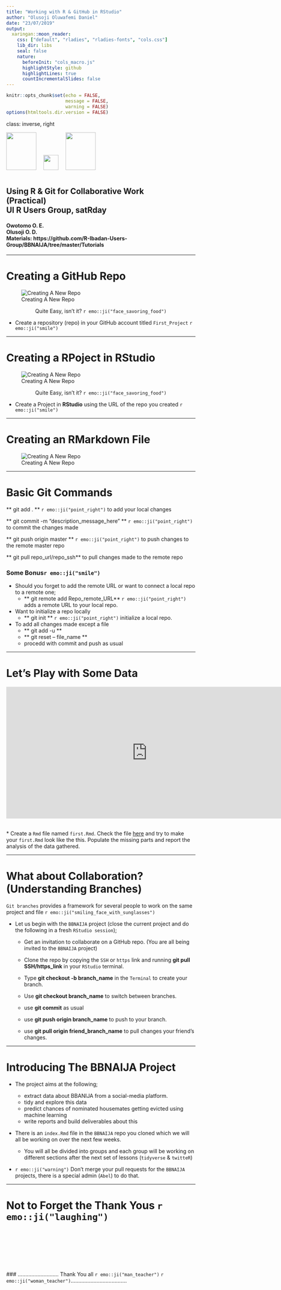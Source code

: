 ```yaml
---
title: "Working with R & GitHub in RStudio"
author: "Olusoji Oluwafemi Daniel"
date: "23/07/2019"
output: 
  xaringan::moon_reader:
    css: ["default", "rladies", "rladies-fonts", "cols.css"]
    lib_dir: libs
    seal: false
    nature:
      beforeInit: "cols_macro.js"
      highlightStyle: github
      highlightLines: true
      countIncrementalSlides: false
---
```


```r
knitr::opts_chunk$set(echo = FALSE, 
                      message = FALSE,	
                      warning = FALSE)
options(htmltools.dir.version = FALSE)
```


class: inverse, right

<div style="text-align: left">
<img style="float: center; margin: 0px 15px 15px 0px;" src="pics/Rlogo.png" width="80" height="100"/>
<img style="float: center; margin: 0px 15px 15px 0px;" src="pics/whiteplus.png" width="40" height="40"/>
<img style="float: center; margin: 0px 15px 15px 0px;" src="pics/Octocat.png" width="80" height="100"/>
</div>

## Using R & Git for Collaborative Work <br> (Practical) <br> UI R Users Group, satRday

#### Owotomo O. E. <br> Olusoji O. D.  <br> Materials: https://github.com/R-Ibadan-Users-Group/BBNAIJA/tree/master/Tutorials

---

# Creating a GitHub Repo

![Creating A New Repo](animation/newrepo.gif)

<div style="text-align: center"> Quite Easy, isn't it? `r emo::ji("face_savoring_food")` </div>

* Create a repository (repo) in your GitHub account titled `First_Project` `r emo::ji("smile")`

---

# Creating a RPoject in RStudio

![Creating A New Repo](animation/newproject.gif)

<div style="text-align: center"> Quite Easy, isn't it? `r emo::ji("face_savoring_food")` </div>

* Create a Project in **RStudio** using the URL of the repo you created `r emo::ji("smile")`

---

# Creating an RMarkdown File

![Creating A New Repo](animation/newrmarkdown.gif)

---

# Basic Git Commands

** git add . ** `r emo::ji("point_right")` to add your local changes

** git commit -m "description_message_here" ** `r emo::ji("point_right")` to commit the changes made

** git push origin master ** `r emo::ji("point_right")` to push changes to the remote master repo

** git pull repo_url/repo_ssh** to pull changes made to the remote repo

### Some Bonus`r emo::ji("smile")`

* Should you forget to add the remote URL or want to connect a local repo to a remote one;
  - ** git remote add Repo_remote_URL** `r emo::ji("point_right")` adds a remote URL to your local repo.
* Want to initialize a repo locally 
  - ** git init ** `r emo::ji("point_right")` initialize a local repo.
* To add all changes made except a file
  - ** git add -u **
  - ** git reset -- file_name **
  - procedd with commit and push as usual
  
---

# Let's Play with Some Data

<iframe src="https://docs.google.com/forms/d/e/1FAIpQLSe6HtzYO7ylxx55F7nRqf8JFMGb6OhEQzspmIOjBVD9Zd2tdA/viewform?usp=sf_link/viewform?embedded=true" width="750" height="350" frameborder="0" marginheight="0" marginwidth="0">loading...</iframe>

<br>
* Create a `Rmd` file named `first.Rmd`. Check the file [here](http://rpubs.com/oodaniel/UIsatRday) and try to make your `first.Rmd` look like the this. Populate the missing parts and report the analysis of the data gathered.



---

# What about Collaboration? (Understanding Branches)

`Git branches` provides a framework for several people to work on the same project and file `r emo::ji("smiling_face_with_sunglasses")`

* Let us begin with the `BBNAIJA` project (close the current project and do the following in a fresh `RStudio session`);

    + Get an invitation to collaborate on a GitHub repo. (You are all being invited to the `BBNAIJA` project)

    + Clone the repo by copying the `SSH` or `https` link and running **git pull SSH/https_link** in your `RStudio` terminal.

    + Type **git checkout -b branch_name** in the `Terminal` to create your branch.
    
    + Use **git checkout branch_name** to switch between branches.
    
    + use **git commit** as usual
     
    + use **git push origin branch_name** to push to your branch.
    
    + use **git pull origin friend_branch_name** to pull changes your friend's changes.
    
---
    
# Introducing The BBNAIJA Project

* The project aims at the following;
    - extract data about BBANIJA from a social-media platform.
    - tidy and explore this data
    - predict chances of nominated housemates getting evicted using machine learning
    - write reports and build deliverables about this
    
* There is an `index.Rmd` file in the `BBNAIJA` repo you cloned which we will all be working on over the next few weeks.

  - You will all be divided into groups and each group will be working on different sections after the next set of lessons (`tidyverse` & `twitteR`)

* `r emo::ji("warning")` Don't merge your pull requests for the `BBNAIJA` projects, there is a special admin (`Abel`) to do that.

---

# Not to Forget the Thank Yous `r emo::ji("laughing")`

<br>

<br>

<br>

<br>
### ........................... Thank You all `r emo::ji("man_teacher")` `r emo::ji("woman_teacher")`.....................................

